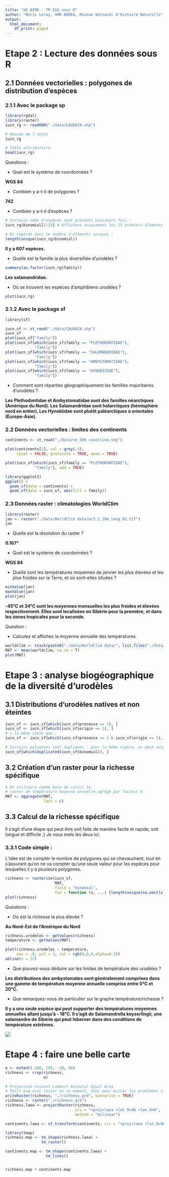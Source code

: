 ```yaml
---
title: "UE BIME - TP SIG sous R"
author: "Boris Leroy, UMR BOREA, Muséum National d'Histoire Naturelle"
output:
  html_document:
    df_print: paged
---
```




# Etape 2 : Lecture des données sous R
## 2.1 Données vectorielles : polygones de distribution d’espèces
### 2.1.1 Avec le package sp
```r
library(rgdal)
library(raster)
iucn_rg <- readOGR("./data/CAUDATA.shp")

# Résumé de l'objet
iucn_rg

# Table attributaire
head(iucn_rg)
```


Questions :

-	Quel est le système de coordonnées ?

**WGS 84**




-	Combien y a-t-il de polygones ?

**742**




-	Combien y a-t-il d’espèces ?

```r
# Certains noms d'espèces sont présents plusieurs fois :
iucn_rg$binomial[1:25] # Affichons uniquement les 25 premiers éléments

# On regarde donc le nombre d'éléments uniques :
length(unique(iucn_rg$binomial))
```

**Il y a 607 espèces.** 




-	Quelle est la famille la plus diversifiée d’urodèles ?

```r
summary(as.factor(iucn_rg$family))
```

**Les salamandridae.**

-	Où se trouvent les espèces d’amphibiens urodèles ?
```r
plot(iucn_rg)
```


### 2.1.2 Avec le package sf

```r
library(sf)

iucn_sf <- st_read("./data/CAUDATA.shp")
iucn_sf
plot(iucn_sf["family"])
plot(iucn_sf[which(iucn_sf$family == "PLETHODONTIDAE"), 
             "family"])
plot(iucn_sf[which(iucn_sf$family == "SALAMANDRIDAE"), 
             "family"])
plot(iucn_sf[which(iucn_sf$family == "AMBYSTOMATIDAE"), 
             "family"])
plot(iucn_sf[which(iucn_sf$family == "HYNOBIIDAE"), 
             "family"])
```

-	Comment sont réparties géographiquement les familles majoritaires d’urodèles ?

**Les Plethodontidae et Ambystomatidae sont des familles néarctiques (Amérique du Nord). Les Salamandridae sont holarctiques (hémisphère nord en entier). Les Hynobiidae sont plutôt paléarctiques à orientales (Europe-Asie).**



### 2.2 Données vectorielles : limites des continents

```r
continents <- st_read("./data/ne_50m_coastline.shp")

plot(continents[1], col = grey(.5),
     reset = FALSE, graticule = TRUE, axes = TRUE)

plot(iucn_sf[which(iucn_sf$family == "PLETHODONTIDAE"), 
             "family"], add = TRUE)
```

```r
library(ggplot2)
ggplot() +
  geom_sf(data = continents) +
  geom_sf(data = iucn_sf, aes(fill = family))
```

### 2.3 Données raster : climatologies WorldClim

```r
library(raster)
jan <- raster("./data/WorldClim data/wc2.1_10m_tavg_01.tif")
jan
```

-	Quelle est la résolution du raster ?

**0.167°**

- Quel est le système de coordonnées ?

**WGS 84**

-	Quelle sont les températures moyennes de janvier les plus élevées et les plus froides sur la Terre, et où sont-elles situées ?

```r
minValue(jan)
maxValue(jan)
plot(jan)
```

**-45°C et 34°C sont les moyennes mensuelles les plus froides et élevées respectivement. Elles sont localisées en Sibérie pour la première, et dans les zones tropicales pour la seconde.**



Question : 

-	Calculez et affichez la moyenne annuelle des températures.

```r
worldclim <- stack(paste0("./data/WorldClim data/", list.files("./data/WorldClim data/")))
MAT <- mean(worldclim, na.rm = T)
plot(MAT)
```


# Etape 3 : analyse biogéographique de la diversité d’urodèles
## 3.1 Distributions d’urodèles natives et non éteintes
```r
iucn_sf <- iucn_sf[which(iucn_sf$presence == 1), ]
iucn_sf <- iucn_sf[which(iucn_sf$origin == 1), ]
# = la même chose que :
iucn_sf <- iucn_sf[which(iucn_sf$presence == 1 & iucn_sf$origin == 1), ]

# Certains polygones sont dupliqués : pour la même espèce, on peut avoir plusieurs polygones
iucn_sf[which(duplicated(iucn_sf$binomial)), ]
```


## 3.2 Création d’un raster pour la richesse spécifique

```r
# On utilisera comme base de calcul le
# raster de température moyenne annuelle agrégé par facteur 6
MAT <- aggregate(MAT,
                 fact = 6)
```


## 3.3 Calcul de la richesse spécifique
Il s'agit d'une étape qui peut être soit faite de manière facile et rapide, soit longue et difficile ;)
Je vous mets les deux ici. 


### 3.3.1 Code simple :

L'idée est de compter le nombre de polygones qui se chevauchent, tout en s'assurant qu'on ne va compter qu'une seule valeur pour les espèces pour lesquelles il y a plusieurs polygones. 

```r
richness <- rasterize(iucn_sf, 
                      MAT,
                      field = "binomial",
                      fun = function (x, ...) {length(unique(na.omit(x)))})
plot(richness)
```

Questions :

-	Où est la richesse la plus élevée ?

**Au Nord-Est de l'Amérique du Nord**

```r
richness.urodeles <- getValues(richness)
temperature <- getValues(MAT)

plot(richness.urodeles ~ temperature,
     cex = .8, pch = 1, col = rgb(0,0,0,alpha=0.3))
abline(v = 27)
```

-	Que pouvez-vous déduire sur les limites de température des urodèles ? 

**Les distributions des ambystomates sont généralement comprises dans une gamme de température moyenne annuelle
comprise entre 0°C et 20°C.**

-	Que remarquez-vous de particulier sur le graphe température/richesse ?

**Il y a une seule espèce qui peut supporter des températures moyennes annuelles allant jusqu'à - 18°C.
Il s'agit de Salamandrella keyserlingii, une salamandre de Sibérie qui peut hiberner dans des conditions de température extrêmes.**

  ![](img/Salamandrella_keyserlingii2.png)

# Etape 4 : faire une belle carte

```r
e <- extent(-180, 180, -20, 90)
richness <- crop(richness, 
                 e)

# Projection suivant Lambert Azimutal Equal Area
# Petit bug avec raster en ce moment, donc pour éviter les problèmes il faut écrire le raster sur le disque puis le relire
writeRaster(richness, "./richness.grd", overwrite = TRUE)
richness <- raster("./richness.grd")
richness.laea <- projectRaster(richness,
                               crs = "+proj=laea +lat_0=90 +lon_0=0",
                               method = "bilinear")

continents.laea <- st_transform(continents, crs = "+proj=laea +lat_0=90 +lon_0=0")

library(tmap)
richness.map <- tm_shape(richness.laea) +
                tm_raster() 

continents.map <- tm_shape(continents.laea) +
                  tm_lines()


richness.map + continents.map 
```


